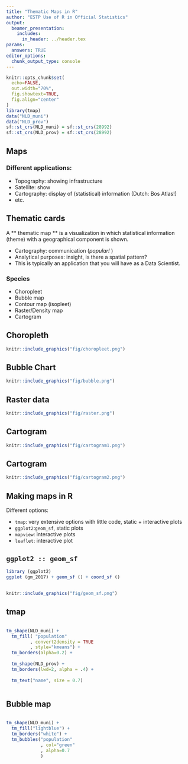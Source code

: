 ```yaml
---
title: "Thematic Maps in R"
author: "ESTP Use of R in Official Statistics"
output:
  beamer_presentation:
    includes:
      in_header: ../header.tex
params: 
  answers: TRUE
editor_options: 
  chunk_output_type: console
---
```


```r
knitr::opts_chunk$set(
  echo=FALSE,
  out.width="70%",
  fig.showtext=TRUE,
  fig.align="center"
)
library(tmap)
data("NLD_muni")
data("NLD_prov")
sf::st_crs(NLD_muni) = sf::st_crs(28992)
sf::st_crs(NLD_prov) = sf::st_crs(28992)
```




## Maps

### Different applications:

- Topography: showing infrastructure
- Satellite: show
- Cartography: display of (statistical) information (Dutch: Bos Atlas!)
- etc.

## Thematic cards

A ** thematic map ** is a visualization in which statistical information (theme) with a geographical component is shown.

- Cartography: communication (_popular! _)
- Analytical purposes: insight, is there a spatial pattern?
- This is typically an application that you will have as a Data Scientist.

### Species

- Choropleet
- Bubble map
- Contour map (isopleet)
- Raster/Density map
- Cartogram

## Choropleth


```r
knitr::include_graphics("fig/choropleet.png")
```

## Bubble Chart

```r
knitr::include_graphics("fig/bubble.png")
```

## Raster data

```r
knitr::include_graphics("fig/raster.png")
```


## Cartogram

```r
knitr::include_graphics("fig/cartogram1.png")
```

## Cartogram

```r
knitr::include_graphics("fig/cartogram2.png")
```

## Making maps in R

Different options:

- `tmap`: very extensive options with little code, static + interactive plots
- `ggplot2`:` geom_sf`, static plots
- `mapview`: interactive plots
- `leaflet`: interactive plot

## `ggplot2 :: geom_sf`

```r
library (ggplot2)
ggplot (gm_2017) + geom_sf () + coord_sf ()
```

## 

```r
knitr::include_graphics("fig/geom_sf.png")
```

## tmap

:::::: {.columns}

:::{.column}

```r
tm_shape(NLD_muni) + 
  tm_fill( "population"
         , convert2density = TRUE
         , style="kmeans") +
  tm_borders(alpha=0.2) +
  
  tm_shape(NLD_prov) + 
  tm_borders(lwd=2, alpha = .4) + 
  
  tm_text("name", size = 0.7)
```
:::

:::{.column}

```r
```

:::

::::::

## Bubble map

:::::: {.columns}

:::{.column}

```r
tm_shape(NLD_muni) + 
  tm_fill("lightblue") + 
  tm_borders("white") + 
  tm_bubbles("population"
             , col="green"
             , alpha=0.7
             )
```
:::

:::{.column}

```r
```
:::

::::::

